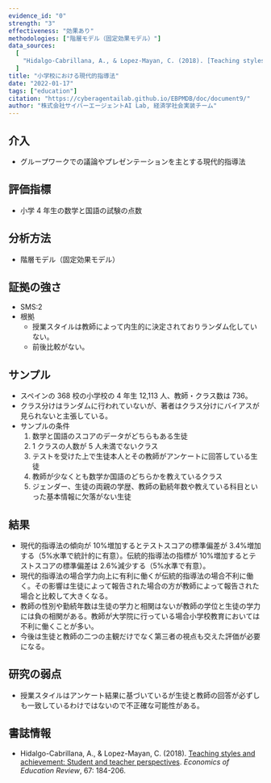 ```yaml
---
evidence_id: "0"
strength: "3"
effectiveness: "効果あり"
methodologies: ["階層モデル（固定効果モデル）"]
data_sources:
  [
    "Hidalgo-Cabrillana, A., & Lopez-Mayan, C. (2018). [Teaching styles and achievement: Student and teacher perspectives](https://www.sciencedirect.com/science/article/pii/S0272775717300717). *Economics of Education Review*, 67: 184-206.",
  ]
title: "小学校における現代的指導法"
date: "2022-01-17"
tags: ["education"]
citation: "https://cyberagentailab.github.io/EBPMDB/doc/document9/"
author: "株式会社サイバーエージェントAI Lab, 経済学社会実装チーム"
---
```


## 介入

- グループワークでの議論やプレゼンテーションを主とする現代的指導法

## 評価指標

- 小学 4 年生の数学と国語の試験の点数

## 分析方法

- 階層モデル（固定効果モデル）

## 証拠の強さ

- SMS:2
- 根拠
  - 授業スタイルは教師によって内生的に決定されておりランダム化していない。
  - 前後比較がない。

## サンプル

- スペインの 368 校の小学校の 4 年生 12,113 人、教師・クラス数は 736。
- クラス分けはランダムに行われていないが、著者はクラス分けにバイアスが見られないと主張している。
- サンプルの条件
  1. 数学と国語のスコアのデータがどちらもある生徒
  2. 1 クラスの人数が 5 人未満でないクラス
  3. テストを受けた上で生徒本人とその教師がアンケートに回答している生徒
  4. 教師が少なくとも数学か国語のどちらかを教えているクラス
  5. ジェンダー、生徒の両親の学歴、教師の勤続年数や教えている科目といった基本情報に欠落がない生徒

## 結果

- 現代的指導法の傾向が 10%増加するとテストスコアの標準偏差が 3.4%増加する（5%水準で統計的に有意）。伝統的指導法の指標が 10%増加するとテストスコアの標準偏差は 2.6%減少する（5%水準で有意）。
- 現代的指導法の場合学力向上に有利に働くが伝統的指導法の場合不利に働く。その影響は生徒によって報告された場合の方が教師によって報告された場合と比較して大きくなる。
- 教師の性別や勤続年数は生徒の学力と相関はないが教師の学位と生徒の学力には負の相関がある。教師が大学院に行っている場合小学校教育においては不利に働くことが多い。
- 今後は生徒と教師の二つの主観だけでなく第三者の視点も交えた評価が必要になる。

## 研究の弱点

- 授業スタイルはアンケート結果に基づいているが生徒と教師の回答が必ずしも一致しているわけではないので不正確な可能性がある。

## 書誌情報

- Hidalgo-Cabrillana, A., & Lopez-Mayan, C. (2018). [Teaching styles and achievement: Student and teacher perspectives](https://www.sciencedirect.com/science/article/pii/S0272775717300717). _Economics of Education Review_, 67: 184-206.
